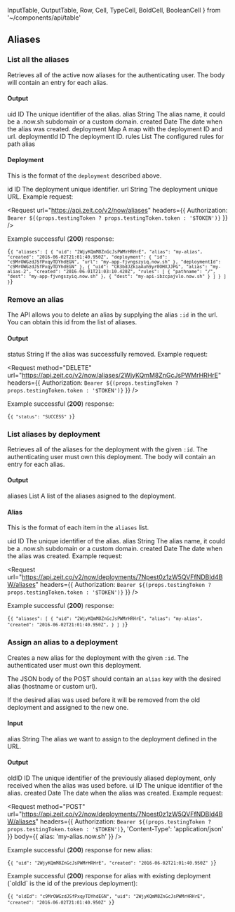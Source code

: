  InputTable,
  OutputTable,
  Row,
  Cell,
  TypeCell,
  BoldCell,
  BooleanCell
} from '~/components/api/table'

## Aliases

### List all the aliases
<Endpoint method="GET" url="/v2/now/aliases" />

Retrieves all of the active now aliases for the authenticating user.
The body will contain an entry for each alias.

#### Output
<OutputTable>
  <Row>
    <BoldCell>uid</BoldCell>
    <TypeCell>ID</TypeCell>
    <Cell>The unique identifier of the alias.</Cell>
  </Row>
  <Row>
    <BoldCell>alias</BoldCell>
    <TypeCell>String</TypeCell>
    <Cell>The alias name, it could be a <InlineCode>.now.sh</InlineCode> subdomain or a custom domain.</Cell>
  </Row>
  <Row>
    <BoldCell>created</BoldCell>
    <TypeCell>Date</TypeCell>
    <Cell>The date when the alias was created.</Cell>
  </Row>
  <Row>
    <BoldCell>deployment</BoldCell>
    <TypeCell>Map</TypeCell>
    <Cell>A map with the deployment ID and url.</Cell>
  </Row>
  <Row>
    <BoldCell>deploymentId</BoldCell>
    <TypeCell>ID</TypeCell>
    <Cell>The deployment ID.</Cell>
  </Row>
  <Row>
    <BoldCell>rules</BoldCell>
    <TypeCell>List</TypeCell>
    <Cell>The configured rules for <InternalLink href="/docs/features/path-aliases">path alias</InternalLink></Cell>
  </Row>
</OutputTable>

#### Deployment
This is the format of the `deployment` described above.

<OutputTable>
  <Row>
    <BoldCell>id</BoldCell>
    <TypeCell>ID</TypeCell>
    <Cell>The deployment unique identifier.</Cell>
  </Row>
  <Row>
    <BoldCell>url</BoldCell>
    <TypeCell>String</TypeCell>
    <Cell>The deployment unique URL.</Cell>
  </Row>
</OutputTable>

<Example>
  Example request:

  <Request
    url="https://api.zeit.co/v2/now/aliases"
    headers={{
      Authorization: `Bearer ${(props.testingToken ? props.testingToken.token : '$TOKEN')}`
    }}
  />

  Example successful (**200**) response:

  <Code>{`{
    "aliases": [
      {
        "uid": "2WjyKQmM8ZnGcJsPWMrHRHrE",
        "alias": "my-alias",
        "created": "2016-06-02T21:01:40.950Z",
        "deployment": {
          "id": "c9MrOWGzdJSfPxqyTDYhdEGN",
          "url": "my-app-fjvngszyiq.now.sh"
        },
        "deploymentId": "c9MrOWGzdJSfPxqyTDYhdEGN"
      },
      {
        "uid": "CR3bdJZkiaAuh9yr0OHXJJPG",
        "alias": "my-alias-2",
        "created": "2016-06-01T21:03:10.420Z",
        "rules": [
            {
                "pathname": "/",
                "dest": "my-app-fjvngszyiq.now.sh"
            },
            {
                "dest": "my-api-ibzcpajvlo.now.sh"
            }
        ]
      }
    ]
  }`}</Code>
</Example>

### Remove an alias
<Endpoint method="DELETE" url="/v2/now/aliases/:id" />

The API allows you to delete an alias by supplying the alias `:id` in the url.
You can obtain this id from the list of aliases.

#### Output
<OutputTable>
  <Row>
    <BoldCell>status</BoldCell>
    <TypeCell>String</TypeCell>
    <Cell>If the alias was successfully removed.</Cell>
  </Row>
</OutputTable>

<Example>
  Example request:

  <Request
    method="DELETE"
    url="https://api.zeit.co/v2/now/aliases/2WjyKQmM8ZnGcJsPWMrHRHrE"
    headers={{
      Authorization: `Bearer ${(props.testingToken ? props.testingToken.token : '$TOKEN')}`
    }}
  />

  Example successful (**200**) response:

  <Code>{`{
    "status": "SUCCESS"
  }`}</Code>
</Example>

### List aliases by deployment
<Endpoint method="GET" url="/v2/now/deployments/:id/aliases" />

Retrieves all of the aliases for the deployment with the given `:id`.
The authenticating user must own this deployment.
The body will contain an entry for each alias.

#### Output
<OutputTable>
  <Row>
    <BoldCell>aliases</BoldCell>
    <TypeCell>List</TypeCell>
    <Cell>A list of the aliases asigned to the deployment.</Cell>
  </Row>
</OutputTable>

#### Alias
This is the format of each item in the `aliases` list.

<OutputTable>
  <Row>
    <BoldCell>uid</BoldCell>
    <TypeCell>ID</TypeCell>
    <Cell>The unique identifier of the alias.</Cell>
  </Row>
  <Row>
    <BoldCell>alias</BoldCell>
    <TypeCell>String</TypeCell>
    <Cell>The alias name, it could be a <InlineCode>.now.sh</InlineCode> subdomain or a custom domain.</Cell>
  </Row>
  <Row>
    <BoldCell>created</BoldCell>
    <TypeCell>Date</TypeCell>
    <Cell>The date when the alias was created.</Cell>
  </Row>
</OutputTable>

<Example>
  Example request:

  <Request
    url="https://api.zeit.co/v2/now/deployments/7Npest0z1zW5QVFfNDBId4BW/aliases"
    headers={{
      Authorization: `Bearer ${(props.testingToken ? props.testingToken.token : '$TOKEN')}`
    }}
  />

  Example successful (**200**) response:

  <Code>{`{
    "aliases": [
      {
        "uid": "2WjyKQmM8ZnGcJsPWMrHRHrE",
        "alias": "my-alias",
        "created": "2016-06-02T21:01:40.950Z",
      }
    ]
  }`}</Code>
</Example>

### Assign an alias to a deployment
<Endpoint method="POST" url="/v2/now/deployments/:id/aliases" />

Creates a new alias for the deployment with the given `:id`. The authenticated user must own this deployment.

The JSON body of the POST should contain an `alias` key with the desired alias (hostname or custom url).

If the desired alias was used before it will be removed from the old deployment and assigned to the new one.

#### Input
<InputTable>
  <Row>
    <BoldCell>alias</BoldCell>
    <TypeCell>String</TypeCell>
    <BooleanCell status={true} />
    <Cell>The alias we want to assign to the deployment defined in the URL.</Cell>
  </Row>
</InputTable>

#### Output
<OutputTable>
  <Row>
    <BoldCell>oldID</BoldCell>
    <TypeCell>ID</TypeCell>
    <Cell>The unique identifier of the previously aliased deployment, only received when the alias was used before.</Cell>
  </Row>
  <Row>
    <BoldCell>ui</BoldCell>
    <TypeCell>ID</TypeCell>
    <Cell>The unique identifier of the alias.</Cell>
  </Row>
  <Row>
    <BoldCell>created</BoldCell>
    <TypeCell>Date</TypeCell>
    <Cell>The date when the alias was created.</Cell>
  </Row>
</OutputTable>

<Example>
  Example request:

  <Request
    method="POST"
    url="https://api.zeit.co/v2/now/deployments/7Npest0z1zW5QVFfNDBId4BW/aliases"
    headers={{
      Authorization: `Bearer ${(props.testingToken ? props.testingToken.token : '$TOKEN')}`,
      'Content-Type': 'application/json'
    }}
    body={{
      alias: 'my-alias.now.sh'
    }}
  />

  Example successful (**200**) response for new alias:

  <Code>{`{
    "uid": "2WjyKQmM8ZnGcJsPWMrHRHrE",
    "created": "2016-06-02T21:01:40.950Z"
  }`}</Code>


  Example successful (**200**) response for alias with existing deployment
  (\`oldId\` is the id of the previous deployment):

  <Code>{`{
    "oldId": "c9MrOWGzdJSfPxqyTDYhdEGN",
    "uid": "2WjyKQmM8ZnGcJsPWMrHRHrE",
    "created": "2016-06-02T21:01:40.950Z"
  }`}</Code>
</Example>

